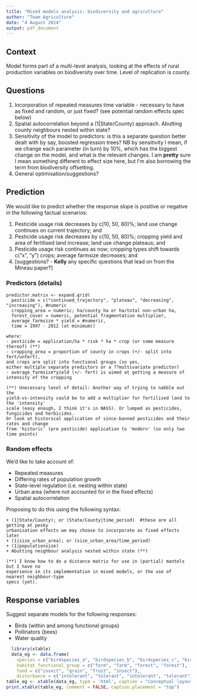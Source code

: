 ```yaml
---
title: "Mixed models analysis: biodiversity and agriculture"
author: "Team Agriculture"
date: "4 August 2014"
output: pdf_document
---
```

## Context
Model forms part of a multi-level analysis, looking at the effects of rural production variables on biodiversity over time. Level of replication is county.

## Questions
1. Incorporation of repeated measures time variable - necessary to have as fixed and random, or just fixed? (see potential random effects spec below)
2. Spatial autocorrelation beyond a (1|State/County) approach.  Abutting county neighbours nested within state? 
3. Sensitivity of the model to predictors: is this a separate question better dealt with by say, boosted regression trees? NB by sensitivity I mean, if we change each parameter (in turn) by 10%, which has the biggest change on the model, and what is the relevant changes.  I am __pretty__ sure I mean something different to effect size here, but I'm also borrowing the term from biodiversity offsetting. 
4. General optimisation/suggestions?

## Prediction
We would like to predict whether the response slope is positive or negative in the following factual scenarios:

1. Pesticide usage risk decreases by c(10, 50, 80)%; land use change continues on current trajectory; and
2. Pesticide usage risk decreases by c(10, 50, 80)%; cropping yield and area of fertilised land increase; land use change plateaus; and
3. Pesticide usage risk continues as now; cropping types shift towards c("x", "y") crops; average farmsize decreases; and
4. [suggestions? - __Kelly__ any specific questions that lead on from the Mineau paper?]

### Predictors (details)
```
predictor.matrix <- expand.grid(
  pesticide = c("continued_trajectory", "plateau", "decreasing", "increasing"), #numeric 
  cropping_area = numeric; ha/county ha or ha/total non-urban ha,
  forest_cover = numeric, potential fragmentation multiplier,
  average_farmsize * yield = #numeric,
  time = 1997 - 2012 (at minimum))
  
where: 
- pesticide = application/ha * risk * ha * crop (or some measure thereof) (**)
- cropping_area = proportion of county in crops (+/- split into fert/unfert),
and crops are split into functional groups (so yes, 
either multiple separate predictors or a ??multivariate predictor)
- average_farmsize*yield (+/- fert) is aimed at getting a measure of intensity of the cropping

(**) Unecessary level of detail: Another way of trying to nabble out the 
yield-vs-intensity could be to add a multiplier for fertilised land to the 'intensity' 
scale (easy enough, I think it's in NASS). Or lumped as pesticides, fungicides and herbicides.  
Or look at historical application of since-banned pesticides and their rates and change 
from 'historic' (pre pesticide) application to 'modern' (so only two time points)
```

### Random effects
We'd like to take account of:

* Repeated measures 
* Differing rates of population growth
* State-level regulation (i.e. nesting within state)
* Urban area (where not accounted for in the fixed effects)
* Spatial autocorrelation

Proposing to do this using the following syntax:
```
+ (1|State/County); or (State/County|time_period)  #these are all getting at pesky 
urbanisation effects we may choose to incorporate as fixed effects later
+ (1|size_urban_area); or (size_urban_area/time_period)
+ (1|populationsize) 
+ Abutting neighbour analysis nested within state (**)

(**) I know how to do a distance matrix for use in (partial) mantels but I have no 
experience in its implementation in mixed models, or the use of nearest neighbour-type 
specs (yet).
```

## Response variables 
Suggest separate models for the following responses:

* Birds (within and among functional groups)
* Pollinators (bees)
* Water quality

```r
  library(xtable)
  data_eg <- data.frame(
    species = c("birdspecies_a", "birdspecies_b", "birdspecies_c", "birdspecies_d"), 
    habitat_functional_group = c("farm", "farm", "forest", "forest"), 
    food = c("insect", "grain", "fruit", "insect"), 
    disturbance = c("intolerant", "tolerant", "intolerant", "tolerant"))
table_eg <- xtable(data_eg, type = 'html', caption = "Conceptual layout of functional groups bird data")
print.xtable(table_eg, comment = FALSE, caption.placement = "top")
```




